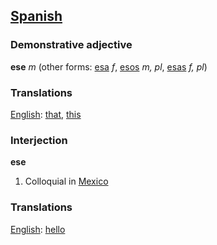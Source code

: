 ==[[Spanish]]==
===Demonstrative adjective===

'''ese''' ''m'' (other forms: [[esa]] ''f'', [[esos]] ''m, pl'', [[esas]] ''f, pl'')


=== Translations ===
[[English]]: [[that]], [[this]]

===Interjection===

'''ese'''

#Colloquial in [[Mexico]]

=== Translations ===
[[English]]: [[hello]]
